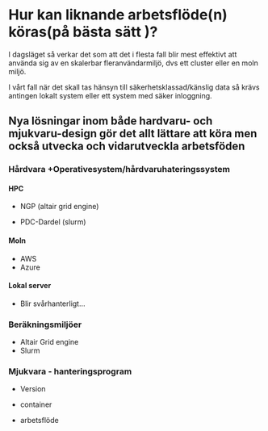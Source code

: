 # Hur kan liknande arbetsflöde(n) köras(på bästa sätt )?

I dagsläget så verkar det som att det i flesta fall blir mest effektivt att använda sig av en skalerbar fleranvändarmiljö, dvs ett cluster eller en moln miljö.

I vårt fall när det skall tas hänsyn till säkerhetsklassad/känslig data så krävs antingen lokalt system eller ett system med säker inloggning.

## Nya lösningar inom både hardvaru- och mjukvaru-design gör det allt lättare att köra men också utvecka och vidarutveckla arbetsföden

### Hårdvara +Operativesystem/hårdvaruhateringssystem

#### HPC

-   NGP (altair grid engine)

-   PDC-Dardel (slurm)

#### Moln

-   AWS
-   Azure

#### Lokal server

-   Blir svårhanterligt...

### Beräkningsmiljöer

-   Altair Grid engine
-   Slurm

### Mjukvara - hanteringsprogram

-   Version

-   container

-   arbetsflöde
